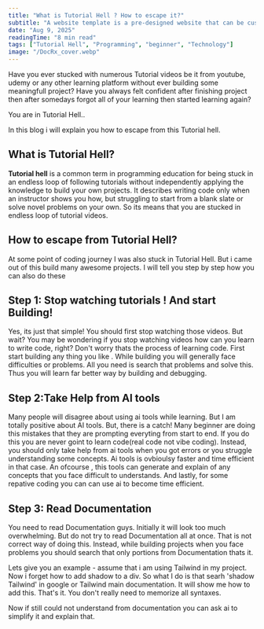 ```yaml
---
title: "What is Tutorial Hell ? How to escape it?"
subtitle: "A website template is a pre-designed website that can be customized to suit your needs. In this post, we'll take a look at what a website template is and why it can be a great creative outlet for writers"
date: "Aug 9, 2025"
readingTime: "8 min read"
tags: ["Tutorial Hell", "Programming", "beginner", "Technology"]
image: "/DocRx_cover.webp"
---
```



Have you ever stucked with numerous Tutorial videos be it from youtube, udemy or any other learning platform without ever building some meaningfull project? Have you always felt confident after finishing project then after somedays forgot all of your learning then started learning again? 

You are in Tutorial Hell..

In this blog i will explain you how to escape from this Tutorial hell.

## What is Tutorial Hell?

**Tutorial hell** is a common term in programming education for being stuck in an endless loop of following tutorials without independently applying the knowledge to build your own projects. It describes writing code only when an instructor shows you how, but struggling to start from a blank slate or solve novel problems on your own.
So its means that you are stucked in endless loop of tutorial videos.

## How to escape from Tutorial Hell?

At some point of coding journey I was also stuck in Tutorial Hell. But i came out of this build many awesome projects. I will tell you step by step how you can also do these

## Step 1: Stop watching tutorials ! And start Building!

Yes, its just that simple! You should first stop watching those videos. But wait? You may be wondering if you stop watching videos how can you learn to write code, right? Don't worry thats the process of learning code. First start building any thing you like . While building you will generally face difficulties or problems. All you need is search that problems and solve this. Thus you will learn far better way by building and debugging.

## Step 2:Take Help from AI tools

Many people will disagree about using ai tools while learning. But I am totally positive about AI tools. But, there is a catch! Many beginner are doing this mistakes that they are prompting everyting from start to end. If you do this you are never goint to learn code(real code not vibe coding). Instead, you should only take help from ai tools when you got errors or you struggle understanding some concepts. Ai tools is ovbioulsy faster and time efficient in that case. An ofcourse , this tools can generate and explain of any concepts that you face difficult to understands. And lastly, for some repative coding you can can use ai to become time efficient.

## Step 3: Read Documentation 

You need to read Documentation guys. Initially it will look too much overwhelming. But do not try to read Documentation all at once. That is not correct way of doing this. Instead, while building projects when you face problems you should search that only portions from Documentation thats it.

Lets give you an example - assume that i am using Tailwind in my project. Now i forget how to add shadow to a div. So what I do is that searh 'shadow Tailwind' in google or Tailwind main documentation. It will show me how to add this. That's it. You don't really need to memorize all syntaxes. 

Now if still could not understand from documentation you can ask ai to simplify it and explain that. 




